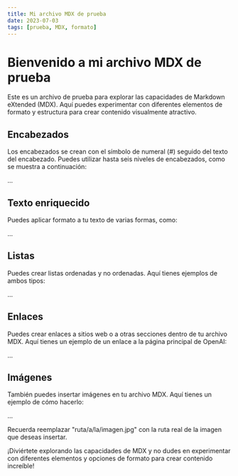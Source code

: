 ```yaml
---
title: Mi archivo MDX de prueba
date: 2023-07-03
tags: [prueba, MDX, formato]
---
```


# Bienvenido a mi archivo MDX de prueba

Este es un archivo de prueba para explorar las capacidades de Markdown eXtended (MDX). Aquí puedes experimentar con diferentes elementos de formato y estructura para crear contenido visualmente atractivo.

## Encabezados

Los encabezados se crean con el símbolo de numeral (#) seguido del texto del encabezado. Puedes utilizar hasta seis niveles de encabezados, como se muestra a continuación:

...

## Texto enriquecido

Puedes aplicar formato a tu texto de varias formas, como:

...

## Listas

Puedes crear listas ordenadas y no ordenadas. Aquí tienes ejemplos de ambos tipos:

...

## Enlaces

Puedes crear enlaces a sitios web o a otras secciones dentro de tu archivo MDX. Aquí tienes un ejemplo de un enlace a la página principal de OpenAI:

...

## Imágenes

También puedes insertar imágenes en tu archivo MDX. Aquí tienes un ejemplo de cómo hacerlo:

...

Recuerda reemplazar "ruta/a/la/imagen.jpg" con la ruta real de la imagen que deseas insertar.

¡Diviértete explorando las capacidades de MDX y no dudes en experimentar con diferentes elementos y opciones de formato para crear contenido increíble!
